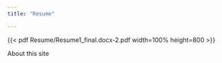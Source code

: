 ```yaml
---
title: "Resume"

---
```


{{< pdf Resume/Resume1_final.docx-2.pdf
width=100% height=800 >}}

About this site
